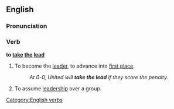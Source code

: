 ==English==

===Pronunciation===
{{IPA|/'tɛɪkθə'liːd/}}
===Verb===
'''to [[take]] [[the]] [[lead]]'''

# {{idiom}} To become the [[leader]], to advance into [[first place]].
#:''At 0-0, United will '''take the lead''' if they score the penalty.''
# {{idiom}} To assume [[leadership]] over a group.

[[Category:English verbs]]